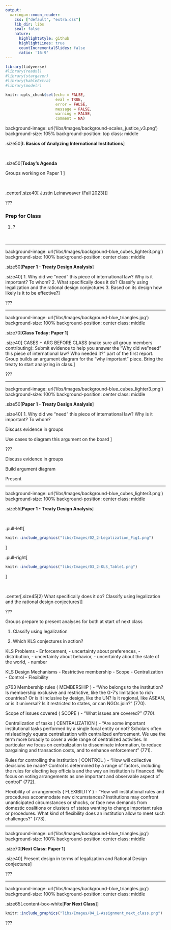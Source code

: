 ```yaml
---
output:
  xaringan::moon_reader:
    css: ["default", "extra.css"]
    lib_dir: libs
    seal: false
    nature:
      highlightStyle: github
      highlightLines: true
      countIncrementalSlides: false
      ratio: '16:9'
---
```


```r
library(tidyverse)
#library(readxl)
#library(stargazer)
#library(kableExtra)
#library(modelr)

knitr::opts_chunk$set(echo = FALSE,
                      eval = TRUE,
                      error = FALSE,
                      message = FALSE,
                      warning = FALSE,
                      comment = NA)
```

background-image: url('libs/Images/background-scales_justice_v3.png')
background-size: 105%
background-position: top
class: middle

.size50[**I. Basics of Analyzing International Institutions**]

<br>

.size50[**Today's Agenda**

Groups working on Paper 1
]

<br>

.center[.size40[
  Justin Leinaweaver (Fall 2023)
]]

???

### Prep for Class
1. ?

<br>



---

background-image: url('libs/Images/background-blue_cubes_lighter3.png')
background-size: 100%
background-position: center
class: middle

.size50[**Paper 1 - Treaty Design Analysis**]

.size40[
1. Why did we "need" this piece of international law? Why is it important? To whom?
2. What specifically does it do? Classify using legalization and the rational design conjectures
3. Based on its design how likely is it to be effective?
]

???



---

background-image: url('libs/Images/background-blue_triangles.jpg')
background-size: 100%
background-position: center
class: middle

.size70[**Class Today: Paper 1**]

.size40[
CASES + ARG BEFORE CLASS (make sure all group members contributing): Submit evidence to help you answer the "Why did we "need" this piece of international law? Who needed it?" part of the first report. Group builds an argument diagram for the "why important" piece. Bring the treaty to start analyzing in class.
]

???



---

background-image: url('libs/Images/background-blue_cubes_lighter3.png')
background-size: 100%
background-position: center
class: middle

.size50[**Paper 1 - Treaty Design Analysis**]

.size40[
1. Why did we "need" this piece of international law? Why is it important? To whom?

Discuss evidence in groups

Use cases to diagram this argument on the board
]

???

Discuss evidence in groups

Build argument diagram

Present



---

background-image: url('libs/Images/background-blue_cubes_lighter3.png')
background-size: 100%
background-position: center
class: middle

.size55[**Paper 1 - Treaty Design Analysis**]

<br>

.pull-left[
```r
knitr::include_graphics("libs/Images/02_2-Legalization_Fig1.png")
```
]

.pull-right[
```r
knitr::include_graphics("libs/Images/03_2-KLS_Table1.png")
```
]

<br>

.center[.size45[2) What specifically does it do? Classify using legalization and the rational design conjectures]]

???

Groups prepare to present analyses for both at start of next class  

1. Classify using legalization

2. Which KLS conjectures in action?


KLS Problems
- Enforcement,
- uncertainty about preferences,
- distribution,
- uncertainty about behavior,
- uncertainty about the state of the world,
- number

KLS Design Mechanisms
- Restrictive membership
- Scope
- Centralization
- Control
- Flexibility


p763
Membership rules ( MEMBERSHIP )
- "Who belongs to the institution? Is membership exclusive and restrictive, like the G-7’s limitation to rich countries? Or is it inclusive by design, like the UN? Is it regional, like ASEAN, or is it universal? Is it restricted to states, or can NGOs join?" (770).

Scope of issues covered ( SCOPE )
- "What issues are covered?" (770).

Centralization of tasks ( CENTRALIZATION )
- "Are some important institutional tasks performed by a single focal entity or not? Scholars often misleadingly equate centralization with centralized enforcement. We use the term more broadly to cover a wide range of centralized activities. In particular we focus on centralization to disseminate information, to reduce bargaining and transaction costs, and to enhance enforcement" (771).

Rules for controlling the institution ( CONTROL )
- "How will collective decisions be made? Control is determined by a range of factors, including the rules for electing key officials and the way an institution is financed. We focus on voting arrangements as one important and observable aspect of control" (772).

Flexibility of arrangements ( FLEXIBILITY )
- "How will institutional rules and procedures accommodate new circumstances? Institutions may confront unanticipated circumstances or shocks, or face new demands from domestic coalitions or clusters of states wanting to change important rules or procedures. What kind of flexibility does an institution allow to meet such challenges?" (773).



---

background-image: url('libs/Images/background-blue_triangles.jpg')
background-size: 100%
background-position: center
class: middle

.size70[**Next Class: Paper 1**]

.size40[
Present design in terms of legalization and Rational Design conjectures
]

???




---

background-image: url('libs/Images/background-blue_triangles.jpg')
background-size: 100%
background-position: center
class: middle

.size65[.content-box-white[**For Next Class**]]

```r
knitr::include_graphics("libs/Images/04_1-Assignment_next_class.png")
```

???





